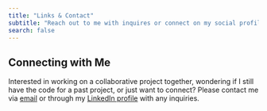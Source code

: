 ```yaml
---
title: "Links & Contact"
subtitle: "Reach out to me with inquires or connect on my social profiles."
search: false
---
```


## Connecting with Me

Interested in working on a collaborative project together, wondering if I still have the code for a past project, or just want to connect? Please contact me via [email](mailto:benjamin.tjepkes+websitecontact@gmail.com) or through my [LinkedIn profile](https://www.linkedin.com/in/benjamintjepkes/) with any inquiries.


